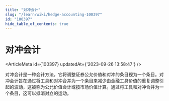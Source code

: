 ```yaml
---
title: "对冲会计"
slug: "/learn/wiki/hedge-accounting-100397"
id: "100397"
hide_table_of_contents: true
---
```



# 对冲会计

<ArticleMeta id={100397} updatedAt={'2023-09-26 13:58:47'} />
<div className='border-solid border-b border-t-0 my-4 border-[var(--ifm-color-gray-300)]' />

对冲会计是一种会计方法，它将调整证券公允价值和对冲的条目视为一个条目。对冲会计旨在通过将工具和对冲合并为一个条目来减少由金融工具价值的重复调整引起的波动，这被称为公允价值会计或按市场价值计算。通过将工具和对冲合并为一个条目，这可以抵消对立的运动。
